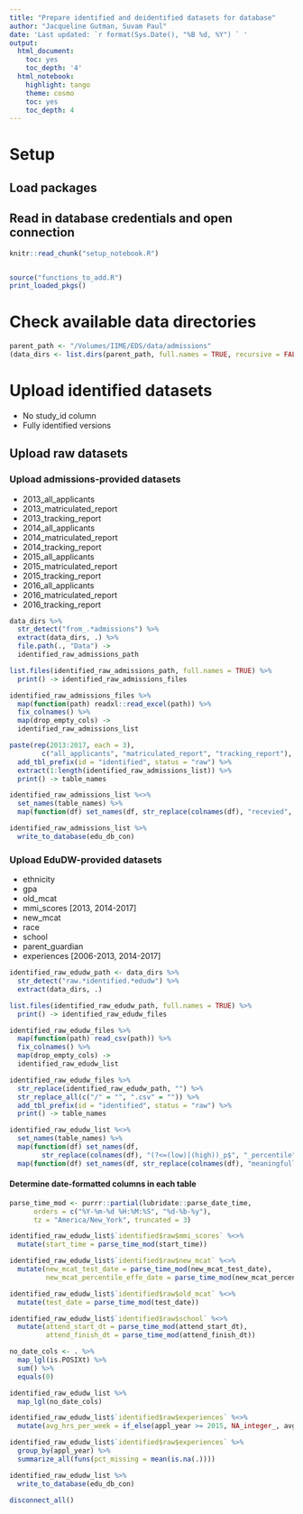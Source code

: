```yaml
---
title: "Prepare identified and deidentified datasets for database"
author: "Jacqueline Gutman, Suvam Paul"
date: 'Last updated: `r format(Sys.Date(), "%B %d, %Y") ` '
output:
  html_document:
    toc: yes
    toc_depth: '4'
  html_notebook:
    highlight: tango
    theme: cosmo
    toc: yes
    toc_depth: 4
---
```


# Setup
## Load packages
## Read in database credentials and open connection

```r
knitr::read_chunk("setup_notebook.R")
```

```r
```

```r
source("functions_to_add.R")
print_loaded_pkgs()
```

# Check available data directories

```r
parent_path <- "/Volumes/IIME/EDS/data/admissions"
(data_dirs <- list.dirs(parent_path, full.names = TRUE, recursive = FALSE))
```

# Upload identified datasets
- No study_id column
- Fully identified versions

## Upload raw datasets

### Upload admissions-provided datasets

- 2013_all_applicants
- 2013_matriculated_report
- 2013_tracking_report
- 2014_all_applicants
- 2014_matriculated_report
- 2014_tracking_report
- 2015_all_applicants
- 2015_matriculated_report
- 2015_tracking_report
- 2016_all_applicants
- 2016_matriculated_report
- 2016_tracking_report

```r
data_dirs %>%
  str_detect("from_.*admissions") %>%
  extract(data_dirs, .) %>%
  file.path(., "Data") ->
  identified_raw_admissions_path

list.files(identified_raw_admissions_path, full.names = TRUE) %>%
  print() -> identified_raw_admissions_files
```

```r
identified_raw_admissions_files %>%
  map(function(path) readxl::read_excel(path)) %>%
  fix_colnames() %>%
  map(drop_empty_cols) ->
  identified_raw_admissions_list
```

```r
paste(rep(2013:2017, each = 3),
        c("all_applicants", "matriculated_report", "tracking_report"), sep = "_") %>%
  add_tbl_prefix(id = "identified", status = "raw") %>%
  extract(1:length(identified_raw_admissions_list)) %>%
  print() -> table_names

identified_raw_admissions_list %<>%
  set_names(table_names) %>%
  map(function(df) set_names(df, str_replace(colnames(df), "recevied", "received")))

```

```r
identified_raw_admissions_list %>%
  write_to_database(edu_db_con)
```

### Upload EduDW-provided datasets

- ethnicity
- gpa
- old_mcat
- mmi_scores [2013, 2014-2017]
- new_mcat
- race
- school
- parent_guardian
- experiences [2006-2013, 2014-2017]


```r
identified_raw_edudw_path <- data_dirs %>%
  str_detect("raw.*identified.*edudw") %>%
  extract(data_dirs, .)

list.files(identified_raw_edudw_path, full.names = TRUE) %>%
  print() -> identified_raw_edudw_files
```

```r
identified_raw_edudw_files %>%
  map(function(path) read_csv(path)) %>%
  fix_colnames() %>%
  map(drop_empty_cols) ->
  identified_raw_edudw_list
```

```r
identified_raw_edudw_files %>%
  str_replace(identified_raw_edudw_path, "") %>%
  str_replace_all(c("/" = "", ".csv" = "")) %>%
  add_tbl_prefix(id = "identified", status = "raw") %>%
  print() -> table_names

identified_raw_edudw_list %<>%
  set_names(table_names) %>%
  map(function(df) set_names(df,
        str_replace(colnames(df), "(?<=(low)|(high))_p$", "_percentile"))) %>%
  map(function(df) set_names(df, str_replace(colnames(df), "meaningfull", "meaningful")))
```

#### Determine date-formatted columns in each table

```r
parse_time_mod <- purrr::partial(lubridate::parse_date_time,
      orders = c("%Y-%m-%d %H:%M:%S", "%d-%b-%y"),
      tz = "America/New_York", truncated = 3)

identified_raw_edudw_list$`identified$raw$mmi_scores` %<>%
  mutate(start_time = parse_time_mod(start_time))

identified_raw_edudw_list$`identified$raw$new_mcat` %<>%
  mutate(new_mcat_test_date = parse_time_mod(new_mcat_test_date),
         new_mcat_percentile_effe_date = parse_time_mod(new_mcat_percentile_effe_date))

identified_raw_edudw_list$`identified$raw$old_mcat` %<>%
  mutate(test_date = parse_time_mod(test_date))

identified_raw_edudw_list$`identified$raw$school` %<>%
  mutate(attend_start_dt = parse_time_mod(attend_start_dt),
         attend_finish_dt = parse_time_mod(attend_finish_dt))

no_date_cols <- . %>%
  map_lgl(is.POSIXt) %>%
  sum() %>%
  equals(0)

identified_raw_edudw_list %>%
  map_lgl(no_date_cols)
```

```r
identified_raw_edudw_list$`identified$raw$experiences` %<>%
  mutate(avg_hrs_per_week = if_else(appl_year >= 2015, NA_integer_, avg_hrs_per_week))

identified_raw_edudw_list$`identified$raw$experiences` %>%
  group_by(appl_year) %>%
  summarize_all(funs(pct_missing = mean(is.na(.))))
```


```r
identified_raw_edudw_list %>%
  write_to_database(edu_db_con)
```

```r
disconnect_all()
```
